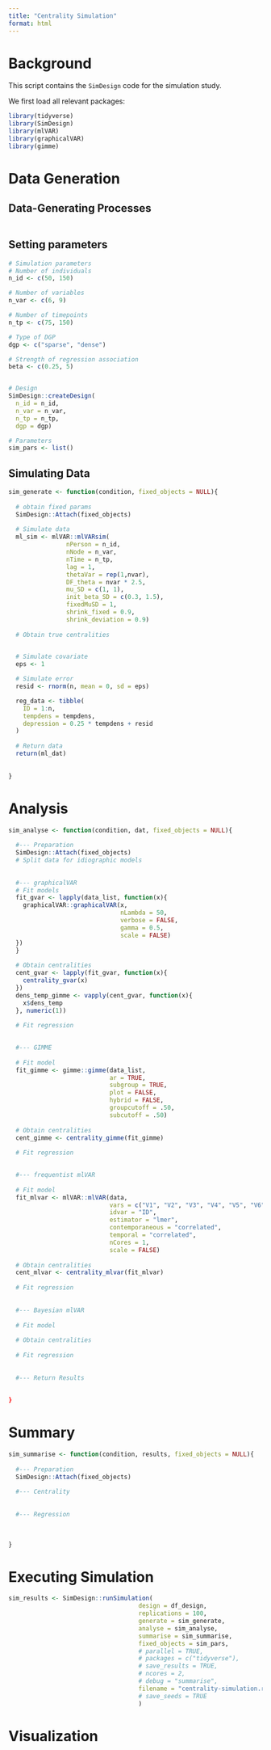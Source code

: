 ```yaml
---
title: "Centrality Simulation"
format: html
---
```


# Background
This script contains the `SimDesign` code for the simulation study. 

We first load all relevant packages: 
```r
library(tidyverse)
library(SimDesign)
library(mlVAR)
library(graphicalVAR)
library(gimme)
```




# Data Generation

## Data-Generating Processes
```r


```



## Setting parameters
```r
# Simulation parameters
# Number of individuals 
n_id <- c(50, 150)

# Number of variables
n_var <- c(6, 9)

# Number of timepoints
n_tp <- c(75, 150)

# Type of DGP
dgp <- c("sparse", "dense")

# Strength of regression association
beta <- c(0.25, 5)


# Design
SimDesign::createDesign(
  n_id = n_id,
  n_var = n_var,
  n_tp = n_tp,
  dgp = dgp)

# Parameters
sim_pars <- list()

```



## Simulating Data
```r
sim_generate <- function(condition, fixed_objects = NULL){
  
  # obtain fixed params
  SimDesign::Attach(fixed_objects)
  
  # Simulate data
  ml_sim <- mlVAR::mlVARsim(
                nPerson = n_id, 
                nNode = n_var, 
                nTime = n_tp, 
                lag = 1, 
                thetaVar = rep(1,nvar),
                DF_theta = nvar * 2.5, 
                mu_SD = c(1, 1), 
                init_beta_SD = c(0.3, 1.5), 
                fixedMuSD = 1, 
                shrink_fixed = 0.9, 
                shrink_deviation = 0.9)
  
  # Obtain true centralities

  
  # Simulate covariate
  eps <- 1

  # Simulate error
  resid <- rnorm(n, mean = 0, sd = eps)

  reg_data <- tibble(
    ID = 1:n,
    tempdens = tempdens,
    depression = 0.25 * tempdens + resid
  ) 
  
  # Return data
  return(ml_dat)
  
  
}

```


# Analysis

```r
sim_analyse <- function(condition, dat, fixed_objects = NULL){
  
  #--- Preparation
  SimDesign::Attach(fixed_objects)
  # Split data for idiographic models
  
  
  #--- graphicalVAR
  # Fit models
  fit_gvar <- lapply(data_list, function(x){
    graphicalVAR::graphicalVAR(x, 
                               nLambda = 50,
                               verbose = FALSE,
                               gamma = 0.5, 
                               scale = FALSE)
  })
  } 
  
  # Obtain centralities
  cent_gvar <- lapply(fit_gvar, function(x){
    centrality_gvar(x)
  })
  dens_temp_gimme <- vapply(cent_gvar, function(x){
    x$dens_temp
  }, numeric(1))
  
  # Fit regression

  
  #--- GIMME
  
  # Fit model
  fit_gimme <- gimme::gimme(data_list,
                            ar = TRUE,
                            subgroup = TRUE,
                            plot = FALSE,
                            hybrid = FALSE,
                            groupcutoff = .50,
                            subcutoff = .50)
  
  # Obtain centralities
  cent_gimme <- centrality_gimme(fit_gimme)
  
  # Fit regression

  
  #--- frequentist mlVAR
  
  # Fit model
  fit_mlvar <- mlVAR::mlVAR(data, 
                            vars = c("V1", "V2", "V3", "V4", "V5", "V6"),
                            idvar = "ID",
                            estimator = "lmer",
                            contemporaneous = "correlated",
                            temporal = "correlated",
                            nCores = 1,
                            scale = FALSE)
  
  # Obtain centralities
  cent_mlvar <- centrality_mlvar(fit_mlvar)
  
  # Fit regression
  
  
  #--- Bayesian mlVAR
  
  # Fit model
  
  # Obtain centralities
  
  # Fit regression
  
  
  #--- Return Results
  
  
}

```



# Summary

```r
sim_summarise <- function(condition, results, fixed_objects = NULL){
  
  #--- Preparation
  SimDesign::Attach(fixed_objects)
  
  #--- Centrality
  
  
  #--- Regression
  
  
  
}


```


# Executing Simulation

```r
sim_results <- SimDesign::runSimulation(
                                    design = df_design, 
                                    replications = 100, 
                                    generate = sim_generate, 
                                    analyse = sim_analyse, 
                                    summarise = sim_summarise, 
                                    fixed_objects = sim_pars,
                                    # parallel = TRUE,
                                    # packages = c("tidyverse"),
                                    # save_results = TRUE,
                                    # ncores = 2,
                                    # debug = "summarise",
                                    filename = "centrality-simulation.rds",
                                    # save_seeds = TRUE
                                    )


```


# Visualization



